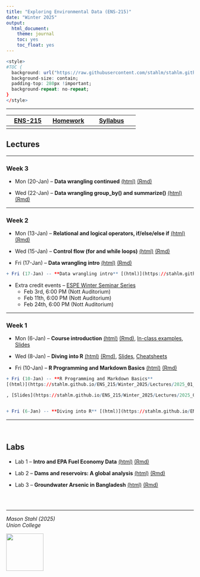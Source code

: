 ```yaml
---
title: "Exploring Environmental Data (ENS-215)"
date: "Winter 2025"
output:
  html_document:
    theme: journal
    toc: yes
    toc_float: yes
---
```




```r
<style>
#TOC {
  background: url("https://raw.githubusercontent.com/stahlm/stahlm.github.io/master/ENS_215/Winter_2025/Images/logo_ens_215.png");
  background-size: contain;
  padding-top: 280px !important;
  background-repeat: no-repeat;
}
</style>
```



<!-- Global site tag (gtag.js) - Google Analytics -->
<script async src="https://www.googletagmanager.com/gtag/js?id=UA-137229217-1"></script>
<script>
  window.dataLayer = window.dataLayer || [];
  function gtag(){dataLayer.push(arguments);}
  gtag('js', new Date());

  gtag('config', 'UA-137229217-1');
</script>

***


| [ENS-215](https://stahlm.github.io/ENS_215/Winter_2025/Home.html)  | [Homework](https://stahlm.github.io/ENS_215/Winter_2025/HW.html)  | [Syllabus](https://stahlm.github.io/ENS_215/Winter_2025/Syllabus.html)  |
|:-------:|:------:|:--------:|
|      |     |        |       |

## Lectures 

*** 

### Week 3
+ Mon (20-Jan) -- **Data wrangling continued** [(html)](https://stahlm.github.io/ENS_215/Winter_2025/Lectures/2025_01_20_Data_manipulation_cont.html) [(Rmd)](https://raw.githubusercontent.com/stahlm/stahlm.github.io/master/ENS_215/Winter_2025/Lectures/2025_01_20_Data_manipulation_cont.Rmd)  

+ Wed (22-Jan) -- **Data wrangling group_by() and summarize()** [(html)](https://stahlm.github.io/ENS_215/Winter_2025/Lectures/2025_01_22.html) [(Rmd)](https://raw.githubusercontent.com/stahlm/stahlm.github.io/master/ENS_215/Winter_2025/Lectures/2025_01_22.Rmd)  

*** 

### Week 2
+ Mon (13-Jan) -- **Relational and logical operators, if/else/else if** 
[(html)](https://stahlm.github.io/ENS_215/Winter_2025/Lectures/2025_01_13_R_basics_cont.html) [(Rmd)](https://raw.githubusercontent.com/stahlm/stahlm.github.io/master/ENS_215/Winter_2025/Lectures/2025_01_13_R_basics_cont.Rmd)  

+ Wed (15-Jan) -- **Control flow (for and while loops)** 
[(html)](https://stahlm.github.io/ENS_215/Winter_2025/Lectures/2025_01_15_R_basic_loops.html) [(Rmd)](https://raw.githubusercontent.com/stahlm/stahlm.github.io/master/ENS_215/Winter_2025/Lectures/2025_01_15_R_basic_loops.Rmd)  

+ Fri (17-Jan) -- **Data wrangling intro** [(html)](https://stahlm.github.io/ENS_215/Winter_2025/Lectures/2025_01_17_Data_manipulation.html) [(Rmd)](https://raw.githubusercontent.com/stahlm/stahlm.github.io/master/ENS_215/Winter_2025/Lectures/2025_01_17_Data_manipulation.Rmd)  

```r
+ Fri (17-Jan) -- **Data wrangling intro** [(html)](https://stahlm.github.io/ENS_215/Winter_2025/Lectures/2025_01_17_Data_manipulation.html) [(Rmd)](https://raw.githubusercontent.com/stahlm/stahlm.github.io/master/ENS_215/Winter_2025/Lectures/2025_01_17_Data_manipulation.Rmd)  
```


+ Extra credit events -- [ESPE Winter Seminar Series](https://www.union.edu/espe/2025-winter-seminar-series) 
    + Feb 3rd, 6:00 PM (Nott Auditorium)  
    + Feb 11th, 6:00 PM (Nott Auditorium)  
    + Feb 24th, 6:00 PM (Nott Auditorium)

***

 
### Week 1
+ Mon (6-Jan) -- **Course introduction** 
[(html)](https://stahlm.github.io/ENS_215/Winter_2025/Lectures/2025_01_06_L1.html) [(Rmd)](https://raw.githubusercontent.com/stahlm/stahlm.github.io/master/ENS_215/Winter_2025/Lectures/2025_01_06_L1.Rmd), [In-class examples](https://stahlm.github.io/ENS_215/Winter_2025/Lectures/2025_01_06_examples.html), [Slides](https://stahlm.github.io/ENS_215/Winter_2025/Lectures/2025_01_06_Slides.html)  

+ Wed (8-Jan) -- **Diving into R** [(html)](https://stahlm.github.io/ENS_215/Winter_2025/Lectures/2025_01_08_L1_diving_in.html) [(Rmd)](https://raw.githubusercontent.com/stahlm/stahlm.github.io/master/ENS_215/Winter_2025/Lectures/2025_01_08_L1_diving_in.Rmd), [Slides](https://stahlm.github.io/ENS_215/Winter_2025/Lectures/2025_01_08_Slides.html), [Cheatsheets](https://stahlm.github.io/ENS_215/Resources/cheatsheets_2025/R_cheatsheets_all.pdf)  

+ Fri (10-Jan) -- **R Programming and Markdown Basics** 
[(html)](https://stahlm.github.io/ENS_215/Winter_2025/Lectures/2025_01_10_R_basics.html) [(Rmd)](https://raw.githubusercontent.com/stahlm/stahlm.github.io/master/ENS_215/Winter_2025/Lectures/2025_01_10_R_basics.Rmd)

```r
+ Fri (10-Jan) -- **R Programming and Markdown Basics** 
[(html)](https://stahlm.github.io/ENS_215/Winter_2025/Lectures/2025_01_10_R_basics.html) [(Rmd)](https://raw.githubusercontent.com/stahlm/stahlm.github.io/master/ENS_215/Winter_2025/Lectures/2025_01_10_R_basics.Rmd)
```



```r
, [Slides](https://stahlm.github.io/ENS_215/Winter_2025/Lectures/2025_01_06_Slides.html)  


+ Fri (6-Jan) -- **Diving into R** [(html)](https://stahlm.github.io/ENS_215/Winter_2023/Lectures/2023_01_06_L1_diving_in.html) [(Rmd)](https://raw.githubusercontent.com/stahlm/stahlm.github.io/master/ENS_215/Winter_2023/Lectures/2023_01_06_L1_diving_in.Rmd), [Slides](https://stahlm.github.io/ENS_215/Winter_2023/Lectures/2023_01_06_Slides.html), [Cheatsheets](https://stahlm.github.io/ENS_215/Resources/cheatsheets_2025/R_cheatsheets_all.pdf)  
```






***
<br/>

## Labs
+ Lab 1 -- **Intro and EPA Fuel Economy Data** [(html)](https://stahlm.github.io/ENS_215/Winter_2025/Labs/Lab_EPA_Fuel_Economy.html) [(Rmd)](https://raw.githubusercontent.com/stahlm/stahlm.github.io/master/ENS_215/Winter_2025/Labs/Lab_EPA_Fuel_Economy.Rmd) 

+ Lab 2 -- **Dams and reservoirs: A global analysis** [(html)](https://stahlm.github.io/ENS_215/Winter_2025/Labs/Lab_Global_Dams.html) [(Rmd)](https://raw.githubusercontent.com/stahlm/stahlm.github.io/master/ENS_215/Winter_2025/Labs/Lab_Global_Dams.Rmd) 

+ Lab 3 -- **Groundwater Arsenic in Bangladesh** [(html)](https://stahlm.github.io/ENS_215/Winter_2025/Labs/Lab_Bangladesh_Arsenic.html) [(Rmd)](https://raw.githubusercontent.com/stahlm/stahlm.github.io/master/ENS_215/Winter_2025/Labs/Lab_Bangladesh_Arsenic.Rmd)      

```r
 
```


<br/> 

***

_Mason Stahl (2025)_  
_Union College_ 

![](C:/Users/stahlm/Documents/Teaching_UnionCollege/Environmental_Data_Analysis/stahlm.github.io/ENS_215/Winter_2025/Images/logo_ens_215.png){width=100px}
